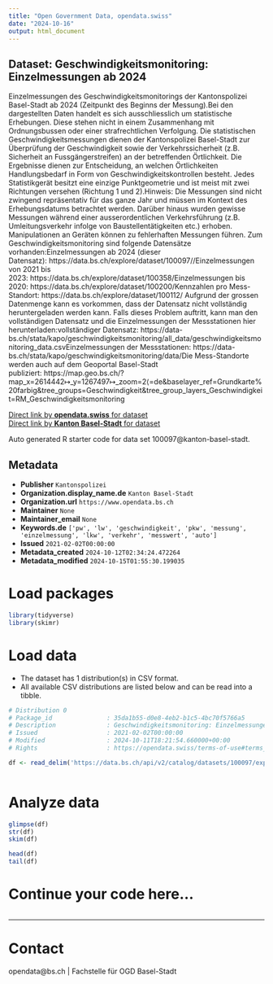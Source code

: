 ```yaml
---
title: "Open Government Data, opendata.swiss"
date: "2024-10-16"
output: html_document
---
```


## Dataset: Geschwindigkeitsmonitoring: Einzelmessungen ab 2024

Einzelmessungen des
Geschwindigkeitsmonitorings der Kantonspolizei Basel-Stadt ab 2024 (Zeitpunkt des Beginns der Messung).Bei den dargestellten
Daten handelt es sich ausschliesslich um statistische Erhebungen. Diese stehen
nicht in einem Zusammenhang mit Ordnungsbussen oder einer strafrechtlichen
Verfolgung. Die statistischen Geschwindigkeitsmessungen dienen der Kantonspolizei
Basel-Stadt zur Überprüfung der Geschwindigkeit sowie der Verkehrssicherheit
(z.B. Sicherheit an Fussgängerstreifen) an der betreffenden Örtlichkeit. Die
Ergebnisse dienen zur Entscheidung, an welchen Örtlichkeiten Handlungsbedarf in
Form von Geschwindigkeitskontrollen besteht. Jedes Statistikgerät besitzt eine
einzige Punktgeometrie und ist meist mit zwei Richtungen versehen (Richtung 1
und 2).Hinweis: Die
Messungen sind nicht zwingend repräsentativ für das ganze Jahr und müssen im
Kontext des Erhebungsdatums betrachtet werden. Darüber hinaus wurden gewisse
Messungen während einer ausserordentlichen Verkehrsführung (z.B.
Umleitungsverkehr infolge von Baustellentätigkeiten etc.) erhoben.
Manipulationen an Geräten können zu fehlerhaften Messungen führen.
Zum
Geschwindigkeitsmonitoring sind folgende Datensätze vorhanden:Einzelmessungen ab 2024 (dieser Datensatz): https://data.bs.ch/explore/dataset/100097//Einzelmessungen von 2021 bis 2023: https://data.bs.ch/explore/dataset/100358/Einzelmessungen bis 2020: https://data.bs.ch/explore/dataset/100200/Kennzahlen pro Mess-Standort: https://data.bs.ch/explore/dataset/100112/ Aufgrund der grossen Datenmenge kann es vorkommen, dass der Datensatz nicht vollständig heruntergeladen werden kann. Falls dieses Problem auftritt, kann man den vollständigen Datensatz und die Einzelmessungen der Messstationen hier herunterladen:vollständiger Datensatz: https://data-bs.ch/stata/kapo/geschwindigkeitsmonitoring/all_data/geschwindigkeitsmonitoring_data.csvEinzelmessungen der Messstationen: https://data-bs.ch/stata/kapo/geschwindigkeitsmonitoring/data/Die Mess-Standorte werden auch auf dem Geoportal Basel-Stadt publiziert: https://map.geo.bs.ch/?map_x=2614442↦_y=1267497↦_zoom=2⟨=de&baselayer_ref=Grundkarte%20farbig&tree_groups=Geschwindigkeit&tree_group_layers_Geschwindigkeit=RM_Geschwindigkeitsmonitoring

[Direct link by **opendata.swiss** for dataset](https://opendata.swiss/de/dataset/geschwindigkeitsmonitoring-einzelmessungen-ab-2024)<br>
[Direct link by **Kanton Basel-Stadt** for dataset](https://data.bs.ch/explore/dataset/100097/)

Auto generated R starter code for data set 100097@kanton-basel-stadt.

## Metadata

- **Publisher** `Kantonspolizei`
- **Organization.display_name.de** `Kanton Basel-Stadt`
- **Organization.url** `https://www.opendata.bs.ch`
- **Maintainer** `None`
- **Maintainer_email** `None`
- **Keywords.de** `['pw', 'lw', 'geschwindigkeit', 'pkw', 'messung', 'einzelmessung', 'lkw', 'verkehr', 'messwert', 'auto']`
- **Issued** `2021-02-02T00:00:00`
- **Metadata_created** `2024-10-12T02:34:24.472264`
- **Metadata_modified** `2024-10-15T01:55:30.199035`


# Load packages

```r

library(tidyverse)
library(skimr)

```

# Load data

-   The dataset has 1 distribution(s) in CSV format.
-   All available CSV distributions are listed below and can be read into a tibble.

```r

# Distribution 0
# Package_id               : 35da1b55-d0e8-4eb2-b1c5-4bc70f5766a5
# Description              : Geschwindigkeitsmonitoring: Einzelmessungen ab 2024 (csv)
# Issued                   : 2021-02-02T00:00:00
# Modified                 : 2024-10-11T18:21:54.660000+00:00
# Rights                   : https://opendata.swiss/terms-of-use#terms_by

df <- read_delim('https://data.bs.ch/api/v2/catalog/datasets/100097/exports/csv?use_labels=true')



```

# Analyze data

```r

glimpse(df)
str(df)
skim(df)

head(df)
tail(df)

```

# Continue your code here...

```r

```

------------------------------------------------------------------------

# Contact

opendata@bs.ch | Fachstelle für OGD Basel-Stadt
